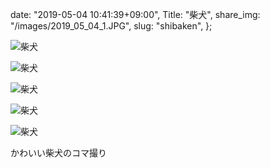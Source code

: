   date: "2019-05-04 10:41:39+09:00",
  Title: "柴犬",
  share_img: "/images/2019_05_04_1.JPG",
  slug: "shibaken",
};

![柴犬](/images/2019_05_04_1.JPG)

![柴犬](/images/2019_05_04_2.JPG)

![柴犬](/images/2019_05_04_3.JPG)

![柴犬](/images/2019_05_04_4.JPG)

![柴犬](/images/2019_05_04_5.JPG)

かわいい柴犬のコマ撮り
